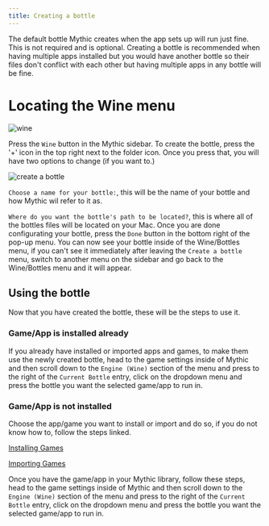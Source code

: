 ```yaml
---
title: Creating a bottle
---
```

The default bottle Mythic creates when the app sets up will run just fine. This is not required and is optional. Creating a bottle is recommended when having multiple apps installed but you would have another bottle so their files don't conflict with each other but having multiple apps in any bottle will be fine.

# Locating the Wine menu

<img alt="wine" src="https://i.imgur.com/tqt2ods.png" />

Press the `Wine` button in the Mythic sidebar.
To create the bottle, press the '+' icon in the top right next to the folder icon.
Once you press that, you will have two options to change (if you want to.)

<img alt="create a bottle" src="https://i.imgur.com/tamDv5B.png" />

`Choose a name for your bottle:`, this will be the name of your bottle and how Mythic wil refer to it as.

`Where do you want the bottle's path to be located?`, this is where all of the bottles files will be located on your Mac.
Once you are done configurating your bottle, press the `Done` button in the bottom right of the pop-up menu.
You can now see your bottle inside of the Wine/Bottles menu, if you can't see it immediately after leaving the `Create a bottle` menu, switch to another menu on the sidebar and go back to the Wine/Bottles menu and it will appear.

## Using the bottle

Now that you have created the bottle, these will be the steps to use it.
### Game/App is installed already
If you already have installed or imported apps and games, to make them use the newly created bottle, head to the game settings inside of Mythic and then scroll down to the `Engine (Wine)` section of the menu and press to the right of the `Current Bottle` entry, click on the dropdown menu and press the bottle you want the selected game/app to run in.
### Game/App is not installed
Choose the app/game you want to install or import and do so, if you do not know how to, follow the steps linked.

[Installing Games](../gettingstarted/_gameinstall)

[Importing Games](../gettingstarted/gameimport)

Once you have the game/app in your Mythic library, follow these steps, head to the game settings inside of Mythic and then scroll down to the `Engine (Wine)` section of the menu and press to the right of the `Current Bottle` entry, click on the dropdown menu and press the bottle you want the selected game/app to run in.